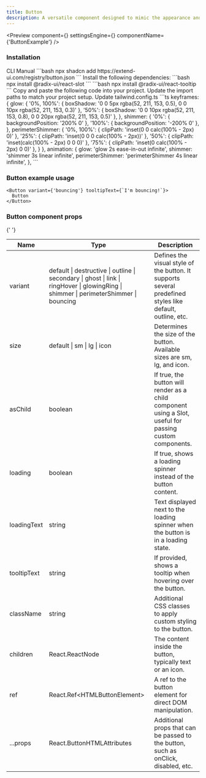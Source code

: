 ```yaml
---
title: Button
description: A versatile component designed to mimic the appearance and functionality of a traditional button, offering a range of customization options for various use cases.
---
```


<Preview
  component={<ButtonExample />}
  settingsEngine={<ButtonSettingsEngine />}
  componentName={'ButtonExample'}
/>

### Installation

<Tabs defaultValue="cli">
  <TabsList>
    <TabsTrigger value="cli">CLI</TabsTrigger>
    <TabsTrigger value="manual">Manual</TabsTrigger>
  </TabsList>
  <TabsContent value="cli">
    ```bash 
    npx shadcn add https://extend-ui.com/registry/button.json 
    ```
  </TabsContent>
  <TabsContent value="manual">
    <Steps>
      <Step>
          Install the following dependencies: 
        ```bash 
        npx install @radix-ui/react-slot 
        ```
        ```bash 
        npx install @radix-ui/react-tooltip 
        ```
      </Step>
      <Step>
        Copy and paste the following code into your project.
        <ComponentSourceLive componentName={'Button'} />
      </Step>
      <Step>Update the import paths to match your project setup.</Step>
      <Step>
        Update tailwind.config.ts
        ```ts
         keyframes: {
          glow: {
            '0%, 100%': { boxShadow: '0 0 5px rgba(52, 211, 153, 0.5), 0 0 10px rgba(52, 211, 153, 0.3)' },
            '50%': { boxShadow: '0 0 10px rgba(52, 211, 153, 0.8), 0 0 20px rgba(52, 211, 153, 0.5)' },
          },
          shimmer: {
            '0%': { backgroundPosition: '200% 0' },
            '100%': { backgroundPosition: '-200% 0' },
          },
          perimeterShimmer: {
            '0%, 100%': { clipPath: 'inset(0 0 calc(100% - 2px) 0)' },
            '25%': { clipPath: 'inset(0 0 0 calc(100% - 2px))' },
            '50%': { clipPath: 'inset(calc(100% - 2px) 0 0 0)' },
            '75%': { clipPath: 'inset(0 calc(100% - 2px) 0 0)' },
          }
        },
        animation: {
          glow: 'glow 2s ease-in-out infinite',
          shimmer: 'shimmer 3s linear infinite',
          perimeterShimmer: 'perimeterShimmer 4s linear infinite',
        },
        ```
      </Step>
    </Steps>
  </TabsContent>
</Tabs>

### Button example usage

```tsx
<Button variant={'bouncing'} tooltipText={`I'm bouncing!`}>
  Button
</Button>
```

### Button component props

{' '}

<div className="my-6 w-full overflow-x-auto">
  <table className="w-full border-collapse border border-gray-300 bg-white">
    <thead>
      <tr>
        <th>Name</th>
        <th>Type</th>
        <th>Description</th>
      </tr>
    </thead>
    <tbody>
      <tr>
        <td>variant</td>
        <td>
          default | destructive | outline | secondary | ghost | link | ringHover
          | glowingRing | shimmer | perimeterShimmer | bouncing
        </td>
        <td>
          Defines the visual style of the button. It supports several predefined
          styles like default, outline, etc.
        </td>
      </tr>
      <tr>
        <td>size</td>
        <td>default | sm | lg | icon</td>
        <td>
          Determines the size of the button. Available sizes are sm, lg, and
          icon.
        </td>
      </tr>
      <tr>
        <td>asChild</td>
        <td>boolean</td>
        <td>
          If true, the button will render as a child component using a Slot,
          useful for passing custom components.
        </td>
      </tr>
      <tr>
        <td>loading</td>
        <td>boolean</td>
        <td>If true, shows a loading spinner instead of the button content.</td>
      </tr>
      <tr>
        <td>loadingText</td>
        <td>string</td>
        <td>
          Text displayed next to the loading spinner when the button is in a
          loading state.
        </td>
      </tr>
      <tr>
        <td>tooltipText</td>
        <td>string</td>
        <td>If provided, shows a tooltip when hovering over the button.</td>
      </tr>
      <tr>
        <td>className</td>
        <td>string</td>
        <td>Additional CSS classes to apply custom styling to the button.</td>
      </tr>
      <tr>
        <td>children</td>
        <td>React.ReactNode</td>
        <td>The content inside the button, typically text or an icon.</td>
      </tr>
      <tr>
        <td>ref</td>
        <td>React.Ref&lt;HTMLButtonElement&gt;</td>
        <td>A ref to the button element for direct DOM manipulation.</td>
      </tr>
      <tr>
        <td>...props</td>
        <td>React.ButtonHTMLAttributes</td>
        <td>
          Additional props that can be passed to the button, such as onClick,
          disabled, etc.
        </td>
      </tr>
    </tbody>
  </table>
</div>
